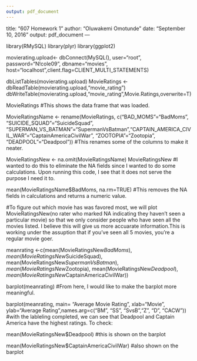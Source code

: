 ```yaml
---
output: pdf_document
---
```

title: "607 Homework 1"
author: "Oluwakemi Omotunde"
date: "September 10, 2016"
output: pdf_document
---

library(RMySQL)
library(plyr)
library(ggplot2)

movierating.upload<- dbConnect(MySQL(), user="root", password="N!cole09", 
    dbname="movies", host="localhost",client.flag=CLIENT_MULTI_STATEMENTS)

dbListTables(movierating.upload)
MovieRatings <- dbReadTable(movierating.upload,"movie_rating")
dbWriteTable(movierating.upload,"movie_rating",Movie.Ratings,overwrite=T)

MovieRatings #This shows the data frame that was loaded. 

MovieRatingsName <- rename(MovieRatings, c("BAD_MOMS"="BadMoms", "SUICIDE_SQUAD"="SuicideSquad", "SUPERMAN_VS_BATMAN"="SupermanVsBatman","CAPTAIN_AMERICA_CIVIL_WAR"="CaptainAmericaCivilWar", "ZOOTOPIA"="Zootopia", "DEADPOOL"="Deadpool"))
#This renames some of the columns to make it neater. 

MovieRatingsNew <- na.omit(MovieRatingsName)
MovieRatingsNew
#I wanted to do this to eliminate the NA fields since I wanted to do some calculations. Upon running this code, I see that it does not serve the purpose I need it to. 

mean(MovieRatingsName$BadMoms, na.rm=TRUE) 
#This removes the NA fields in calculations and returns a numeric value. 

#To figure out which movie has was favored most, we will plot MovieRatingsNew(no rater who marked NA indicating they haven't seen a particular movie) so that we only consider people who have seen all the movies listed. I believe this will give us more accuarate information.This is working under the assuption that if you've seen all 5 movies, you're a regular movie goer.

meanrating <-c(mean(MovieRatingsNew$BadMoms), mean(MovieRatingsNew$SuicideSquad), mean(MovieRatingsNew$SupermanVsBatman), mean(MovieRatingsNew$Zootopia), mean(MovieRatingsNew$Deadpool), mean(MovieRatingsNew$CaptainAmericaCivilWar))

barplot(meanrating)
#From here, I would like to make the barplot more meaningful.

barplot(meanrating, main= "Average Movie Rating", xlab="Movie", ylab="Average Rating",names.arg=c("BM", "SS", "SvsB","Z", "D", "CACW"))
#with the lableling completed, we can see that Deadpool and Captain America have the highest ratings. To check:

mean(MovieRatingsNew$Deadpool)
#this is shown on the barplot

mean(MovieRatingsNew$CaptainAmericaCivilWar)
#also shown on the barplot
